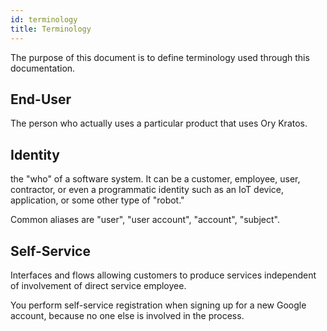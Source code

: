 ```yaml
---
id: terminology
title: Terminology
---
```


The purpose of this document is to define terminology used through this
documentation.

## End-User

The person who actually uses a particular product that uses Ory Kratos.

## Identity

the "who" of a software system. It can be a customer, employee, user,
contractor, or even a programmatic identity such as an IoT device, application,
or some other type of "robot."

Common aliases are "user", "user account", "account", "subject".

## Self-Service

Interfaces and flows allowing customers to produce services independent of
involvement of direct service employee.

You perform self-service registration when signing up for a new Google account,
because no one else is involved in the process.
